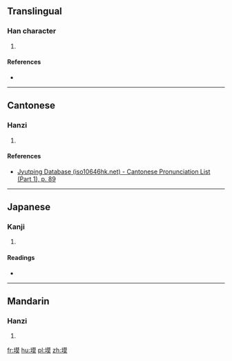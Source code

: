 ==Translingual==

===Han character===
{{Han char|rn=32|rad=土|as=11|sn=14|four=44134|canj=GTAK|ids=⿰土莫}}

# {{defn|Han|sort=土11}}

====References====
* {{Han ref|kx=0237.060|dkj=05398|dj=0475.130|hdz=10478.010|uh=587B|ud=22651|bh=E166|bd=57702}}

----

==Cantonese==

===Hanzi===
{{yue-hanzi|jyut=[[mok6]]|y=mok6}}

# {{defn|lang=yue|sort=土11}}

====References====
* [http://www.iso10646hk.net/jp/document/download.jsp Jyutping Database (iso10646hk.net) - Cantonese Pronunciation List (Part 1), p. 89]

----

==Japanese==

===Kanji===
{{ja-kanji|grade=|rs=土11}}

# {{defn|lang=ja|sort=土11}}

====Readings====
* {{ja-readings|on=[[ばく]] (baku), [[まく]] (maku)|kun=[[ちり]] (chiri)}}

----

==Mandarin==

===Hanzi===
{{cmn-hanzi|pin=[[mò]] ([[mo4]]), [[dié]] ([[die2]])|wg=mo<sup>4</sup>, tieh<sup>2</sup>}}

# {{defn|lang=cmn|sort=土11}}

[[fr:塻]]
[[hu:塻]]
[[pl:塻]]
[[zh:塻]]
